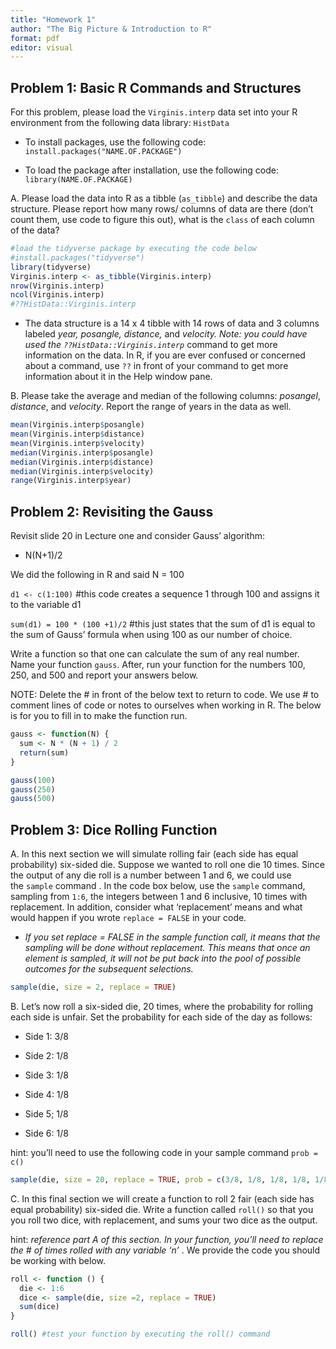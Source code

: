 ```yaml
---
title: "Homework 1"
author: "The Big Picture & Introduction to R"
format: pdf
editor: visual
---
```


## Problem 1: Basic R Commands and Structures

For this problem, please load the `Virginis.interp` data set into your R environment from the following data library: `HistData`

-   To install packages, use the following code: `install.packages("NAME.OF.PACKAGE")`

-   To load the package after installation, use the following code: `library(NAME.OF.PACKAGE)`

A. Please load the data into R as a tibble (`as_tibble`) and describe the data structure. Please report how many rows/ columns of data are there (don't count them, use code to figure this out), what is the `class` of each column of the data?

```r
#load the tidyverse package by executing the code below
#install.packages("tidyverse")
library(tidyverse)
Virginis.interp <- as_tibble(Virginis.interp)
nrow(Virginis.interp)
ncol(Virginis.interp)
#??HistData::Virginis.interp
```

-   The data structure is a 14 x 4 tibble with 14 rows of data and 3 columns labeled *year, posangle, distance,* and *velocity. Note: you could have used the `??HistData::Virginis.interp`* command to get more information on the data. In R, if you are ever confused or concerned about a command, use `??` in front of your command to get more information about it in the Help window pane.

B. Please take the average and median of the following columns: *posangel*, *distance*, and *velocity*. Report the range of years in the data as well.

```r

mean(Virginis.interp$posangle)
mean(Virginis.interp$distance)
mean(Virginis.interp$velocity)
median(Virginis.interp$posangle)
median(Virginis.interp$distance)
median(Virginis.interp$velocity)
range(Virginis.interp$year)
```

## Problem 2: Revisiting the Gauss

Revisit slide 20 in Lecture one and consider Gauss' algorithm:

-   N(N+1)/2

We did the following in R and said N = 100

`d1 <- c(1:100)` #this code creates a sequence 1 through 100 and assigns it to the variable d1

`sum(d1) = 100 * (100 +1)/2` #this just states that the sum of d1 is equal to the sum of Gauss' formula when using 100 as our number of choice.

Write a function so that one can calculate the sum of any real number. Name your function `gauss`. After, run your function for the numbers 100, 250, and 500 and report your answers below.

NOTE: Delete the \# in front of the below text to return to code. We use \# to comment lines of code or notes to ourselves when working in R. The below is for you to fill in to make the function run.

```r

gauss <- function(N) {
  sum <- N * (N + 1) / 2
  return(sum)
}

gauss(100)
gauss(250)
gauss(500)
```

## Problem 3: Dice Rolling Function

A. In this next section we will simulate rolling fair (each side has equal probability) six-sided die. Suppose we wanted to roll one die 10 times. Since the output of any die roll is a number between 1 and 6, we could use the `sample` command . In the code box below, use the `sample` command, sampling from `1:6`, the integers between 1 and 6 inclusive, 10 times with replacement. In addition, consider what 'replacement' means and what would happen if you wrote `replace = FALSE` in your code.

-   *If you set replace = FALSE in the sample function call, it means that the sampling will be done without replacement. This means that once an element is sampled, it will not be put back into the pool of possible outcomes for the subsequent selections.*

```r
sample(die, size = 2, replace = TRUE)
```

B. Let's now roll a six-sided die, 20 times, where the probability for rolling each side is unfair. Set the probability for each side of the day as follows:

-   Side 1: 3/8

-   Side 2: 1/8

-   Side 3: 1/8

-   Side 4: 1/8

-   Side 5; 1/8

-   Side 6: 1/8

hint: you'll need to use the following code in your sample command `prob = c()`

```r
sample(die, size = 20, replace = TRUE, prob = c(3/8, 1/8, 1/8, 1/8, 1/8, 1/8))
```

C. In this final section we will create a function to roll 2 fair (each side has equal probability) six-sided die. Write a function called `roll()` so that you you roll two dice, with replacement, and sums your two dice as the output.

hint: *reference part A of this section. In your function, you'll need to replace the \# of times rolled with any variable 'n'* . We provide the code you should be working with below.

```r
roll <- function () {
  die <- 1:6
  dice <- sample(die, size =2, replace = TRUE)
  sum(dice)
}

roll() #test your function by executing the roll() command
```
